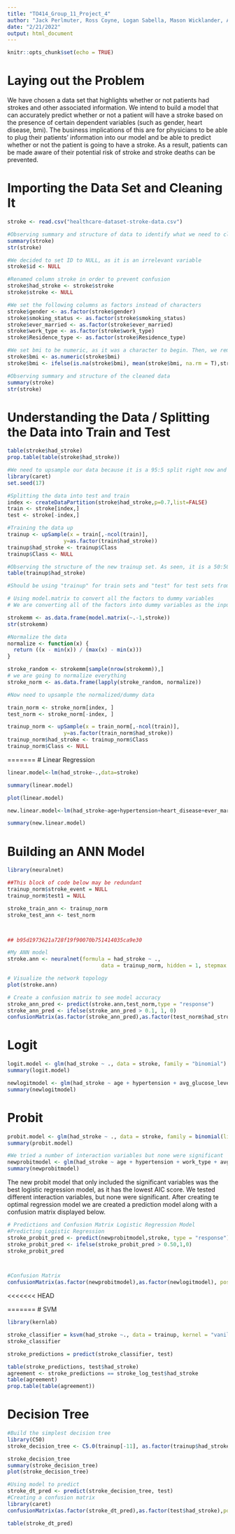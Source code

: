 ```yaml
---
title: "TO414_Group_11_Project_4"
author: "Jack Perlmuter, Ross Coyne, Logan Sabella, Mason Wicklander, Antonio De Llergo"
date: "2/21/2022"
output: html_document
---
```


```r
knitr::opts_chunk$set(echo = TRUE)
```
# Laying out the Problem
We have chosen a data set that highlights whether or not patients had strokes and other associated information. We intend to build a model that can accurately predict whether or not a patient will have a stroke based on the presence of certain dependent variables (such as gender, heart disease, bmi). The business implications of this are for physicians to be able to plug their patients' information into our model and be able to predict whether or not the patient is going to have a stroke. As a result, patients can be made aware of their potential risk of stroke and stroke deaths can be prevented.


# Importing the Data Set and Cleaning It
```r
stroke <- read.csv("healthcare-dataset-stroke-data.csv")

#Observing summary and structure of data to identify what we need to clean
summary(stroke)
str(stroke)

#We decided to set ID to NULL, as it is an irrelevant variable
stroke$id <- NULL

#Renamed column stroke in order to prevent confusion
stroke$had_stroke <- stroke$stroke
stroke$stroke <- NULL

#We set the following columns as factors instead of characters
stroke$gender <- as.factor(stroke$gender)
stroke$smoking_status <- as.factor(stroke$smoking_status)
stroke$ever_married <- as.factor(stroke$ever_married)
stroke$work_type <- as.factor(stroke$work_type)
stroke$Residence_type <- as.factor(stroke$Residence_type)

#We set bmi to be numeric, as it was a character to begin. Then, we removed all NAs and replaced them with the mean (difference between mean and median was negligible, so we decided to preserve the mean)
stroke$bmi <- as.numeric(stroke$bmi)
stroke$bmi <- ifelse(is.na(stroke$bmi), mean(stroke$bmi, na.rm = T),stroke$bmi)

#Observing summary and structure of the cleaned data
summary(stroke)
str(stroke)
```

# Understanding the Data / Splitting the Data into Train and Test
```r
table(stroke$had_stroke)
prop.table(table(stroke$had_stroke))

#We need to upsample our data because it is a 95:5 split right now and we want it closer to 50:50
library(caret)
set.seed(17)

#Splitting the data into test and train
index <- createDataPartition(stroke$had_stroke,p=0.7,list=FALSE)
train <- stroke[index,]
test <- stroke[-index,]

#Training the data up
trainup <- upSample(x = train[,-ncol(train)],
                  y=as.factor(train$had_stroke))
trainup$had_stroke <- trainup$Class
trainup$Class <- NULL

#Observing the structure of the new trainup set. As seen, it is a 50:50 split now
table(trainup$had_stroke)

#Should be using "trainup" for train sets and "test" for test sets from now on

# Using model.matrix to convert all the factors to dummy variables
# We are converting all of the factors into dummy variables as the input into knn has to be numeric

strokemm <- as.data.frame(model.matrix(~.-1,stroke))
str(strokemm)

#Normalize the data
normalize <- function(x) {
  return ((x - min(x)) / (max(x) - min(x)))
}

stroke_random <- strokemm[sample(nrow(strokemm)),]
# we are going to normalize everything 
stroke_norm <- as.data.frame(lapply(stroke_random, normalize))

#Now need to upsample the normalized/dummy data

train_norm <- stroke_norm[index, ]
test_norm <- stroke_norm[-index, ]

trainup_norm <- upSample(x = train_norm[,-ncol(train)],
                  y=as.factor(train_norm$had_stroke))
trainup_norm$had_stroke <- trainup_norm$Class
trainup_norm$Class <- NULL
```

=======
# Linear Regression
```r
linear.model<-lm(had_stroke~.,data=stroke)

summary(linear.model)

plot(linear.model)

new.linear.model<-lm(had_stroke~age+hypertension+heart_disease+ever_married+work_type+avg_glucose_level,data=stroke)

summary(new.linear.model)
```



# Building an ANN Model
```r
library(neuralnet)

##This block of code below may be redundant
trainup_norm$stroke_event = NULL
trainup_norm$test1 = NULL

stroke_train_ann <- trainup_norm
stroke_test_ann <- test_norm



## b95d1973621a728f19f90070b751414035ca9e30

#My ANN model 
stroke.ann <- neuralnet(formula = had_stroke ~ .,
                              data = trainup_norm, hidden = 1, stepmax = 1e+06)

# Visualize the network topology
plot(stroke.ann)

# Create a confusion matrix to see model accuracy
stroke_ann_pred <- predict(stroke.ann,test_norm,type = "response")
stroke_ann_pred <- ifelse(stroke_ann_pred > 0.1, 1, 0)
confusionMatrix(as.factor(stroke_ann_pred),as.factor(test_norm$had_stroke),positive = "1")

```

# Logit
```r
logit.model <- glm(had_stroke ~ ., data = stroke, family = "binomial")
summary(logit.model)

newlogitmodel <- glm(had_stroke ~ age + hypertension + avg_glucose_level, data = stroke, family = "binomial")
summary(newlogitmodel)
```


# Probit
```r
probit.model <- glm(had_stroke ~ ., data = stroke, family = binomial(link="probit"))
summary(probit.model)

#We tried a number of interaction variables but none were significant
newprobitmodel <- glm(had_stroke ~ age + hypertension + work_type + avg_glucose_level, data = stroke, family = binomial(link="probit"))
summary(newprobitmodel)

```
The new probit model that only included the significant variables was the best logistic regression model, as it has the lowest AIC score. We tested different interaction variables, but none were significant. After creating te optimal regression model we are created a prediction model along with a confusion matrix displayed below.

```r
# Predictions and Confusion Matrix Logistic Regression Model
#Predicting Logistic Regression
stroke_probit_pred <- predict(newprobitmodel,stroke, type = "response")
stroke_probit_pred <- ifelse(stroke_probit_pred > 0.50,1,0)
stroke_probit_pred



#Confusion Matrix
confusionMatrix(as.factor(newprobitmodel),as.factor(newlogitmodel), positive = "1")
```

<<<<<<< HEAD

=======
# SVM
```r
library(kernlab)

stroke_classifier = ksvm(had_stroke ~., data = trainup, kernel = "vanilladot")
stroke_classifier

stroke_predictions = predict(stroke_classifier, test)

table(stroke_predictions, test$had_stroke)
agreement <- stroke_predictions == stroke_log_test$had_stroke
table(agreement)
prop.table(table(agreement))
```

# Decision Tree
```r
#Build the simplest decision tree
library(C50)
stroke_decision_tree <- C5.0(trainup[-11], as.factor(trainup$had_stroke))

stroke_decision_tree
summary(stroke_decision_tree)
plot(stroke_decision_tree)

#Using model to predict
stroke_dt_pred <- predict(stroke_decision_tree, test)
#Creating a confusion matrix
library(caret)
confusionMatrix(as.factor(stroke_dt_pred),as.factor(test$had_stroke),positive = "1")

table(stroke_dt_pred)
```

